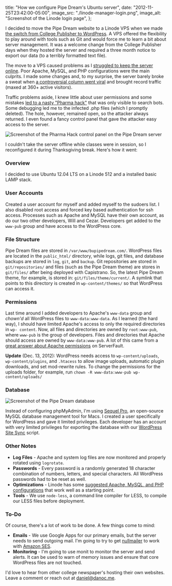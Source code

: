   title: "How we configure Pipe Dream's Ubuntu server",
  date: "2012-11-25T23:42:00-05:00",
  image_src: "./linode-manager-login.png",
  image_alt: "Screenshot of the Linode login page",
};

I decided to move the Pipe Dream website to a Linode VPS when we made [the switch from College Publisher to WordPress](/blog/from-college-publisher-to-wordpress/). A VPS offered the flexibility to play around with tools such as Git and would force me to learn a bit about server management. It was a welcome change from the College Publisher days when they hosted the server and required a three month notice to export our data (to a terribly formatted text file).

The move to a VPS caused problems as I [struggled to keep the server online](/blog/spring-fling-concert-announcement-takes-down-the-pipe/). Poor Apache, MySQL, and PHP configurations were the main culprits. I made some changes and, to my surprise, the server barely broke a sweat when [a controversial column went viral](/blog/recent-updates/) and brought record traffic (maxed at 360+ active visitors).

Traffic problems aside, I knew little about user permissions and some mistakes [led to a nasty "Pharma hack"](/blog/wordpress-pharma-hack/) that was only visible to search bots. Some debugging led me to the infected .php files (which I promptly deleted). The hole, however, remained open, so the attacker always returned. I even found a fancy control panel that gave the attacker easy access to the server.

![Screenshot of the Pharma Hack control panel on the Pipe Dream server](./pipe-dream-pharma-hack-server.png)

I couldn't take the server offline while classes were in session, so I reconfigured it during Thanksgiving break. Here's how it went:

### Overview

I decided to use Ubuntu 12.04 LTS on a Linode 512 and a installed basic LAMP stack.

### User Accounts

Created a user account for myself and added myself to the sudoers list. I also disabled root access and forced key based authentication for ssh access. Processes such as Apache and MySQL have their own account, as do our two other developers, Will and Cezar. Developers get added to the `www-pub` group and have access to the WordPress core.

### File Structure

Pipe Dream files are stored in `/var/www/bupipedream.com/`. WordPress files are located in the `public_html/` directory, while logs, git files, and database backups are stored in `log`, `git`, and `backup`. Git repositories are stored in `git/repositories/` and files (such as the Pipe Dream theme) are stores in `git/files/` after being deployed with Capistrano. So, the latest Pipe Dream theme, for example, is stored in: `git/files/theme/current/`. A symlink that points to this directory is created in `wp-content/themes/` so that WordPress can access it.

### Permissions

Last time around I added developers to Apache's `www-data` group and _chown'd_ all WordPress files to `www-data:www-data`. As I learned (the hard way), I should have limited Apache's access to only the required directories in `wp- content`. Now, all files and directories are owned by `root:www-pub`, where `www-pub` is the group of developers. Files and directories that Apache should access are owned by `www-data:www-pub`. A lot of this came from a [great answer about Apache permissions](http://serverfault.com/a/65416) on ServerFault.

**Update** (Dec. 13, 2012): WordPress needs access to `wp-content/uploads`, `wp-content/plugins`, and `.htacess` to allow image uploads, automatic plugin downloads, and set mod-rewrite rules. To change the permissions for the uploads folder, for example, run `chown -R www-data:www-pub wp-content/uploads/`

### Database

![Screenshot of the Pipe Dream database](./pipe-dream-database.png)

Instead of configuring phpMyAdmin, I'm using [Sequel Pro](http://www.sequelpro.com/), an open-source MySQL database management tool for Macs. I created a user specifically for WordPress and gave it limited privileges. Each developer has an account with very limited privileges for exporting the database with our [WordPress Site Sync](https://github.com/bupipedream/WordPress-Article-Deck) script.

### Other Notes

- **Log Files** \- Apache and system log files are now monitored and properly rotated using `logrotate`.
- **Passwords** \- Every password is a randomly generated 18 character combination of numbers, letters, and special characters. All WordPress passwords had to be reset as well.
- **Optimizations** \- Linode has some [suggested Apache, MySQL, and PHP configurations](http://library.linode.com/hosting-website) that work well as a starting point.
- **Tools** \- We use `node-less`, a command line compiler for LESS, to compile our LESS files before deployment.

### To-Do

Of course, there's a lot of work to be done. A few things come to mind:

- **Emails** \- We use Google Apps for our primary emails, but the server needs to send outgoing mail. I'm going to try to get [nullmailer](http://untroubled.org/nullmailer/) to work with [Amazon SES](http://aws.amazon.com/ses/).
- **Monitoring** \- I'm going to use monit to monitor the server and send alerts. It can be used to warn of memory issues and ensure that core WordPress files are not touched.

I'd love to hear from other college newspaper's hosting their own websites. Leave a comment or reach out at [daniel@danoc.me](mailto:daniel@danoc.me).
